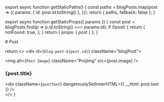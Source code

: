 
export async function getStaticPaths() {
  const paths = blogPosts.map(post => ({
    params: { id: post.id.toString() },
  }));
  return { paths, fallback: false };
}

export async function getStaticProps({ params }) {
  const post = blogPosts.find(p => p.id.toString() === params.id);
  if (!post) {
    return {
      notFound: true,
    };
  }
  return { props: { post } };
}

<div style={{textAlign: `center`}}>
  # Post
</div>

  return <>
    <div id={`blog-post-${post.id}`} className="blogPost">
      <div className="blogContent project">
        <img alt={`Post Image`} className="ProjImg" src={post.image} />
        <div className="projDes">
          <h3>{post.title}</h3>
          <div className={`postText`} dangerouslySetInnerHTML={{ __html: post.text }} />
        </div>
      </div>
    </div>
  </>
}
